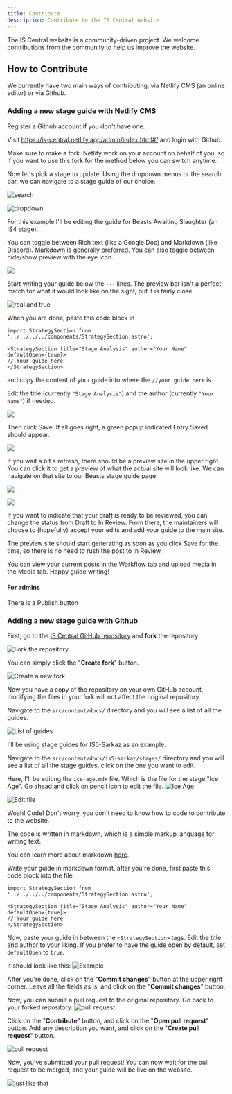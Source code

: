 ```yaml
---
title: Contribute
description: Contribute to the IS Central website
---
```

The IS Central website is a community-driven project. We welcome contributions from the community to help us improve the website.

## How to Contribute

We currently have two main ways of contributing, via Netlify CMS (an online editor) or via Github.

### Adding a new stage guide with Netlify CMS

Register a Github account if you don't have one.

Visit <https://is-central.netlify.app/admin/index.html#/> and login with Github.

Make sure to make a fork. Netlify work on your account on behalf of you, so if you want to use this fork for the method below you can switch anytime.

Now let's pick a stage to update. Using the dropdown menus or the search bar, we can navigate to a stage guide of our choice. 

![search](/contribute/netlify-stage-guide-1.png)

![dropdown](https://imgur.com/844zEBj)

For this example I'll be editing the guide for Beasts Awaiting Slaughter (an IS4 stage).

You can toggle between Rich text (like a Google Doc) and Markdown (like Discord). Markdown is generally preferred. You can also toggle between hide/show preview with the eye icon.

![](https://imgur.com/M8S8GvT)

Start writing your guide below the `---` lines. The preview bar isn't a perfect match for what it would look like on the sight, but it is fairly close.

![real and true](https://imgur.com/M8S8GvT)

When you are done, paste this code block in

```
import StrategySection from '../../../../components/StrategySection.astro';

<StrategySection title="Stage Analysis" author="Your Name" defaultOpen={true}>
// Your guide here
</StrategySection>
```

and copy the content of your guide into where the `//your guide here` is.

Edit the title (currently `"Stage Analysis"`) and the author (currently `"Your Name"`) if needed.

![](https://imgur.com/Vc7gjou)

Then click Save. If all goes right, a green popup indicated Entry Saved should appear.

![](https://imgur.com/82o5xkx)

If you wait a bit a refresh, there should be a preview site in the upper right. You can click it to get a preview of what the actual site will look like. We can navigate on that site to our Beasts stage guide page.

![](https://imgur.com/82o5xkx)

![](https://imgur.com/cSpSAmw)

If you want to indicate that your draft is ready to be reviewed, you can change the status from Draft to In Review. From there, the maintainers will choose to (hopefully) accept your edits and add your guide to the main site.

The preview site should start generating as soon as you click Save for the time, so there is no need to rush the post to In Review.

You can view your current posts in the Workflow tab and upload media in the Media tab. Happy guide writing!

#### For admins

There is a Publish button

### Adding a new stage guide with Github

First, go to the [IS Central GitHub repository](https://github.com/IS-Central/is-central) and **fork** the repository.

![Fork the repository](/contribute/fork.png)

You can simply click the "**Create fork**" button.

![Create a new fork](/contribute/create-fork.png)

Now you have a copy of the repository on your own GitHub account, modifying the files in your fork will not affect the original repository.

Navigate to the `src/content/docs/` directory and you will see a list of all the guides.

![List of guides](/contribute/list-of-guides.png)

I'll be using stage guides for IS5-Sarkaz as an example.

Navigate to the `src/content/docs/is5-sarkaz/stages/` directory and you will see a list of all the stage guides, click on the one you want to edit.

Here, I'll be editing the `ice-age.mdx` file. Which is the file for the stage "Ice Age". Go ahead and click on pencil icon to edit the file.
![Ice Age](/contribute/ice-age-example.png)

![Edit file](/contribute/editing.png)

Woah! Code! Don't worry, you don't need to know how to code to contribute to the website.

The code is written in markdown, which is a simple markup language for writing text.

You can learn more about markdown [here](https://www.markdownguide.org/getting-started/).

Write your guide in markdown format, after you're done, first paste this code block into the file:

```
import StrategySection from '../../../../components/StrategySection.astro';

<StrategySection title="Stage Analysis" author="Your Name" defaultOpen={true}>
// Your guide here
</StrategySection>
```

Now, paste your guide in between the `<StrategySection>` tags. Edit the title and author to your liking. If you prefer to have the guide open by default, set `defaultOpen` to `true`.

It should look like this:
![Example](/contribute/edited-ice-age.png)

After you're done, click on the "**Commit changes**" button at the upper right corner.
Leave all the fields as is, and click on the "**Commit changes**" button.

Now, you can submit a pull request to the original repository. Go back to your forked repository:
![pull request](/contribute/pull-request.png)

Click on the "**Contribute**" button, and click on the "**Open pull request**" button.
Add any description you want, and click on the "**Create pull request**" button.

![pull request](/contribute/create-pull.png)

Now, you've submitted your pull request! You can now wait for the pull request to be merged, and your guide will be live on the website.

![just like that](/contribute/just-like-that.png)
